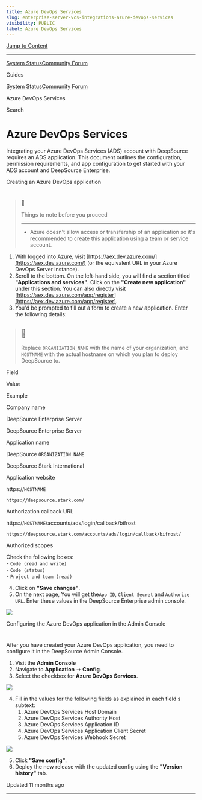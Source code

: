 ```yaml
---
title: Azure DevOps Services
slug: enterprise-server-vcs-integrations-azure-devops-services
visibility: PUBLIC
label: Azure DevOps Services
---
```

[Jump to Content](#content)

* * *

[System Status](https://deepsourcestatus.com/)[Community Forum](https://discuss.deepsource.com/)

Guides

[System Status](https://deepsourcestatus.com/)[Community Forum](https://discuss.deepsource.com/)

Azure DevOps Services

Search

Azure DevOps Services
=====================

Integrating your Azure DevOps Services (ADS) account with DeepSource requires an ADS application. This document outlines the configuration, permission requirements, and app configuration to get started with your ADS account and DeepSource Enterprise.

Creating an Azure DevOps application

[](#creating-an-azure-devops-application)
=================================================================================

> 🚧
> 
> Things to note before you proceed
> 
> 
> ---------------------------------------
> 
> *   Azure doesn't allow access or transfership of an application so it's recommended to create this application using a team or service account.

1.  With logged into Azure, visit [https://aex.dev.azure.com/](https://aex.dev.azure.com/) (or the equivalent URL in your Azure DevOps Server instance).
2.  Scroll to the bottom. On the left-hand side, you will find a section titled **"Applications and services"**. Click on the **"Create new application"** under this section. You can also directly visit [https://aex.dev.azure.com/app/register](https://aex.dev.azure.com/app/register).
3.  You'd be prompted to fill out a form to create a new application. Enter the following details:

> 📘
> --
> 
> Replace `ORGANIZATION_NAME` with the name of your organization, and `HOSTNAME` with the actual hostname on which you plan to deploy DeepSource to.

Field

Value

Example

Company name

DeepSource Enterprise Server

DeepSource Enterprise Server

Application name

DeepSource `ORGANIZATION_NAME`

DeepSource Stark International

Application website

https://`HOSTNAME`

`https://deepsource.stark.com/`

Authorization callback URL

https://`HOSTNAME`/accounts/ads/login/callback/bifrost

`https://deepsource.stark.com/accounts/ads/login/callback/bifrost/`

Authorized scopes

Check the following boxes:  
\- `Code (read and write)`  
\- `Code (status)`  
\- `Project and team (read)`

4.  Click on **"Save changes"**.
5.  On the next page, You will get the`App ID`, `Client Secret` and `Authorize URL`. Enter these values in the DeepSource Enterprise admin console.

![](https://files.readme.io/6164eea-image.png)

Configuring the Azure DevOps application in the Admin Console

[](#configuring-the-azure-devops-application-in-the-admin-console)
===================================================================================================================================

After you have created your Azure DevOps application, you need to configure it in the DeepSource Admin Console.

1.  Visit the **Admin Console**
2.  Navigate to **Application** -> **Config**.
3.  Select the checkbox for **Azure DevOps Services**.

![](https://files.readme.io/4f439ac-image.png)

4.  Fill in the values for the following fields as explained in each field's subtext:
    1.  Azure DevOps Services Host Domain
    2.  Azure DevOps Services Authority Host
    3.  Azure DevOps Services Application ID
    4.  Azure DevOps Services Application Client Secret
    5.  Azure DevOps Services Webhook Secret

![](https://files.readme.io/29e43ef-image.png)

5.  Click **"Save config"**.
6.  Deploy the new release with the updated config using the **"Version history"** tab.

Updated 11 months ago

* * *
